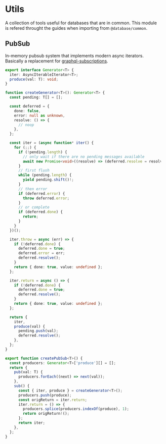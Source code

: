 # Utils

A collection of tools useful for databases that are in common. This module is refered throught the guides when importing from `@database/common`.

## PubSub

In-memory pubsub system that implements modern async iterators. Basically a replacement for [graphql-subscriptions](https://github.com/apollographql/graphql-subscriptions).

```ts filename="examples/database/utils/pubsub.ts"
export interface Generator<T> {
  iter: AsyncIterableIterator<T>;
  produce(val: T): void;
}

function createGenerator<T>(): Generator<T> {
  const pending: T[] = [];

  const deferred = {
    done: false,
    error: null as unknown,
    resolve: () => {
      // noop
    },
  };

  const iter = (async function* iter() {
    for (;;) {
      if (!pending.length) {
        // only wait if there are no pending messages available
        await new Promise<void>((resolve) => (deferred.resolve = resolve));
      }
      // first flush
      while (pending.length) {
        yield pending.shift()!;
      }
      // then error
      if (deferred.error) {
        throw deferred.error;
      }
      // or complete
      if (deferred.done) {
        return;
      }
    }
  })();

  iter.throw = async (err) => {
    if (!deferred.done) {
      deferred.done = true;
      deferred.error = err;
      deferred.resolve();
    }
    return { done: true, value: undefined };
  };

  iter.return = async () => {
    if (!deferred.done) {
      deferred.done = true;
      deferred.resolve();
    }
    return { done: true, value: undefined };
  };

  return {
    iter,
    produce(val) {
      pending.push(val);
      deferred.resolve();
    },
  };
}

export function createPubSub<T>() {
  const producers: Generator<T>['produce'][] = [];
  return {
    pub(val: T) {
      producers.forEach((next) => next(val));
    },
    sub() {
      const { iter, produce } = createGenerator<T>();
      producers.push(produce);
      const origReturn = iter.return;
      iter.return = () => {
        producers.splice(producers.indexOf(produce), 1);
        return origReturn!();
      };
      return iter;
    },
  };
}
```
